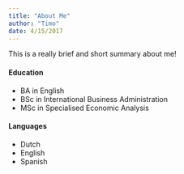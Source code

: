 ```yaml
---
title: "About Me"
author: "Timo"
date: 4/15/2017
---
```

This is a really brief and short summary about me!

#### Education

* BA in English
* BSc in International Business Administration
* MSc in Specialised Economic Analysis 

#### Languages 

* Dutch
* English
* Spanish